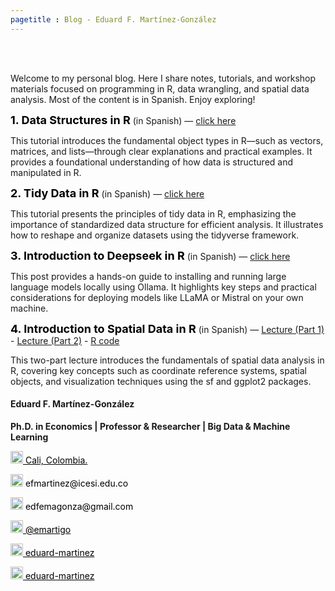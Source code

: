```yaml
---
pagetitle : Blog - Eduard F. Martínez-González
---
```


<br> </br> <!--- Agrega lineas en blanco --->

<!------------- Panel de la izquierda ------------->
<div class="col-sm-9">

Welcome to my personal blog. Here I share notes, tutorials, and workshop materials focused on programming in R, data wrangling, and spatial data analysis. Most of the content is in Spanish. Enjoy exploring!

<strong style="color:black;font-size:18px;">1. Data Structures in R</strong> (in Spanish) — <a href="https://lectures-r.gitlab.io/blog/3-objects">click here</a>

This tutorial introduces the fundamental object types in R—such as vectors, matrices, and lists—through clear explanations and practical examples. It provides a foundational understanding of how data is structured and manipulated in R.

<strong style="color:black;font-size:18px;">2. Tidy Data in R</strong> (in Spanish) — <a href="https://blog-r.gitlab.io/5-tidy-data">click here</a>

This tutorial presents the principles of tidy data in R, emphasizing the importance of standardized data structure for efficient analysis. It illustrates how to reshape and organize datasets using the tidyverse framework.

<strong style="color:black;font-size:18px;">3. Introduction to Deepseek in R</strong> (in Spanish) — <a href="https://eduard-martinez.github.io/blog/ollama.html">click here</a>

This post provides a hands-on guide to installing and running large language models locally using Ollama. It highlights key steps and practical considerations for deploying models like LLaMA or Mistral on your own machine.

<strong style="color:black;font-size:18px;">4. Introduction to Spatial Data in R</strong> (in Spanish) — [Lecture (Part 1)](https://eduard-martinez.github.io/workshop/gis_in_r/lecture/parte-1.pdf) - [Lecture (Part 2)](https://eduard-martinez.github.io/workshop/gis_in_r/lecture/parte-2.html) - [R code](https://eduard-martinez.github.io/workshop/gis_in_r/code/workshop-01.R)

This two-part lecture introduces the fundamentals of spatial data analysis in R, covering key concepts such as coordinate reference systems, spatial objects, and visualization techniques using the sf and ggplot2 packages.


</div>
<!------------- Panel de la izquierda ------------->

<!------------- Panel de la derecha ------------->
<div class="col-sm-3">

#### Eduard F. Martínez-González

**Ph.D. in Economics | Professor & Researcher | Big Data & Machine Learning**

<!-- Location -->
<a href="https://www.google.com/maps/place/Universidad+ICESI/@3.3357824,-76.5362176,4583m/data=!3m1!1e3!4m9!1m2!2m1!1sicesi+maps!3m5!1s0x8e30a1eb8d09a3c1:0x766b9b441dfa8bbe!8m2!3d3.3418949!4d-76.530602!16zL20vMDg1bjlr?entry=ttu&g_ep=EgoyMDI1MDMxMi4wIKXMDSoASAFQAw%3D%3D" style="color:black;"> <img alt="Qries" src="./images/location.png" width="20" height="20">  Cali, Colombia.</a>

<!-- Correo -->
<p style="color:black"><img alt="Qries" src="./images/correo.png" width="20" height="20"> efmartinez@icesi.edu.co </img></p>

<!-- Correo -->
<p style="color:black"><img alt="Qries" src="./images/correo.png" width="20" height="20"> edfemagonza@gmail.com </img></p>

<!-- Twitter -->
 <a href="https://twitter.com/emartigo" style="color:black;"> <img alt="Qries" src="./images/twitter.jpg" width="20" height="20">  @emartigo</a> 

<!-- gitlab -->
<a href="https://gitlab.com/eduard-martinez" style="color:black;"> <img alt="Qries" src="./images/gitlab.png" width="20" height="20">  eduard-martinez</a>

<!-- GitHub -->
<a href="https://github.com/eduard-martinez" style="color:black;"> <img alt="Qries" src="./images/github.png" width="20" height="20">  eduard-martinez</a>

<!------------- Panel de la derecha ------------->

<br> </br> <!--- Agrega lineas en blanco --->
